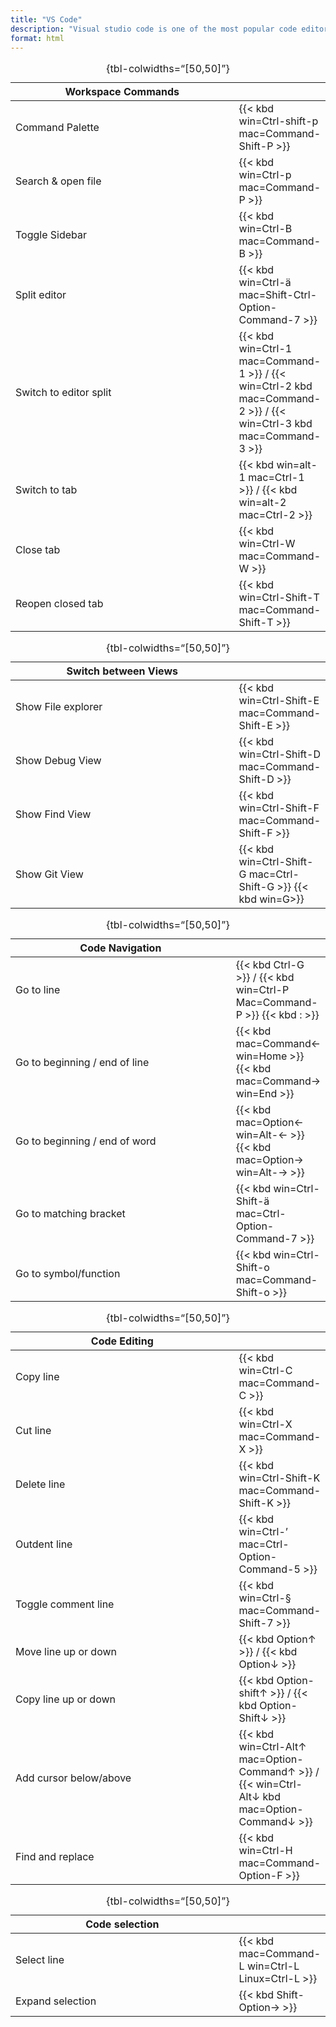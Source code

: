 ```yaml
---
title: "VS Code"
description: "Visual studio code is one of the most popular code editors."
format: html
---
```




Workspace Commands       | 
-------------------------|-----
Command Palette          | {{< kbd win=Ctrl-shift-p mac=Command-Shift-P >}}
Search & open file       | {{< kbd win=Ctrl-p mac=Command-P >}}
Toggle Sidebar           | {{< kbd win=Ctrl-B mac=Command-B >}}
Split editor             | {{< kbd win=Ctrl-ä mac=Shift-Ctrl-Option-Command-7 >}}
Switch to editor split   | {{< kbd win=Ctrl-1 mac=Command-1 >}} / {{< win=Ctrl-2 kbd mac=Command-2 >}} / {{< win=Ctrl-3 kbd mac=Command-3 >}}
Switch to tab            | {{< kbd win=alt-1 mac=Ctrl-1 >}} / {{< kbd win=alt-2 mac=Ctrl-2 >}}
Close tab                | {{< kbd win=Ctrl-W mac=Command-W >}}
Reopen closed tab        | {{< kbd win=Ctrl-Shift-T mac=Command-Shift-T >}}

:  {tbl-colwidths="[50,50]"}

Switch between Views     |
-------------------------|-----
Show File explorer       | {{< kbd win=Ctrl-Shift-E mac=Command-Shift-E >}}
Show Debug View          | {{< kbd win=Ctrl-Shift-D mac=Command-Shift-D >}}
Show Find View           | {{< kbd win=Ctrl-Shift-F mac=Command-Shift-F >}}
Show Git View            | {{< kbd win=Ctrl-Shift-G mac=Ctrl-Shift-G >}} {{< kbd win=G>}}
 
:  {tbl-colwidths="[50,50]"}

Code Navigation                | 
-------------------------------|-----
Go to line                     | {{< kbd Ctrl-G >}} / {{< kbd win=Ctrl-P Mac=Command-P >}} {{< kbd : >}}
Go to beginning / end of line  | {{< kbd mac=Command&larr; win=Home >}} {{< kbd mac=Command&rarr; win=End >}}
Go to beginning / end of word  | {{< kbd mac=Option&larr; win=Alt-&larr; >}} {{< kbd mac=Option&rarr; win=Alt-&rarr; >}}
Go to matching bracket         | {{< kbd win=Ctrl-Shift-ä mac=Ctrl-Option-Command-7 >}}
Go to symbol/function          | {{< kbd win=Ctrl-Shift-o mac=Command-Shift-o >}}
    
:  {tbl-colwidths="[50,50]"}

Code Editing             | 
-------------------------|-----
Copy line                | {{< kbd win=Ctrl-C mac=Command-C  >}}
Cut line                 | {{< kbd win=Ctrl-X mac=Command-X  >}}
Delete line              | {{< kbd win=Ctrl-Shift-K mac=Command-Shift-K  >}}
Outdent line             | {{< kbd win=Ctrl-' mac=Ctrl-Option-Command-5  >}}
Toggle comment line      | {{< kbd win=Ctrl-§ mac=Command-Shift-7 >}}
Move line up or down     | {{< kbd Option&uarr; >}} / {{< kbd Option&darr; >}}
Copy line up or down     | {{< kbd Option-shift&uarr; >}} / {{< kbd Option-Shift&darr; >}}
Add cursor below/above   | {{< kbd win=Ctrl-Alt&uarr; mac=Option-Command&uarr; >}} / {{< win=Ctrl-Alt&darr; kbd mac=Option-Command&darr; >}}
Find and replace         | {{< kbd win=Ctrl-H mac=Command-Option-F >}}

:  {tbl-colwidths="[50,50]"}


Code selection           | 
-------------------------|-----
Select line          | {{< kbd mac=Command-L win=Ctrl-L Linux=Ctrl-L >}}
Expand selection     | {{< kbd Shift-Option&rarr; >}}

:  {tbl-colwidths="[50,50]"}
